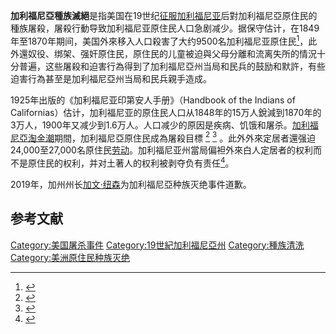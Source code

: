 {{Infobox civilian attack
| title         = 加利福尼亞種族滅絕
| partof        = [[征服加利福尼亚|征服加利福尼亚]]<br/>[[加利福尼亞淘金潮|加利福尼亞淘金潮]]
| image         = "Protecting The Settlers" Illustration by JR Browne for his work "The Indians Of California" 1864.jpg
| image_size    = 270px
| image_upright = 
| alt           = 
| caption       = 
| map           = 
| map_size      = 
| map_alt       = 
| map_caption   = 
| location      = [[加利福尼亚州|加利福尼亚州]]
| target        = {{link-en|加利福尼亞原住民|Indigenous peoples of California}}
| coordinates   = 
| date          = 1846–1871
| time          = 
| timezone      = 
| type          = [[种族灭绝|种族灭绝]]、[[种族清洗|种族清洗]]、{{link-en|獵殺|human hunting}}、[[奴隶制度|強迫為奴]]、[[强奸|强奸]]、[[印第安人迁移政策|強制遷徙]]
| fatalities    = 9,492 至 16,094<ref name=dmad/> (其他版本的估計: 4,500<ref name=nisev>{{cite web|url=http://www2.learncalifornia.org/doc.asp?id=1933 |title=Minorities During the Gold Rush |publisher=[[California_Secretary_of_State|California Secretary of State]] |archive-url=https://web.archive.org/web/20140201074206/http://www2.learncalifornia.org/doc.asp?id=1933 |archive-date=February 1, 2014}}</ref>–100,000<ref name=castdward>{{Cite web |last=Castillo|first= Edward D. |url=http://nahc.ca.gov/resources/california-indian-history/ | title=California Indian History |publisher=California Native American Heritage Commission|archive-url=https://web.archive.org/web/20190601001113/http://nahc.ca.gov/resources/california-indian-history/|archive-date=2019-06-01}}</ref>)加利福尼亞原住民被直接杀害，另有数千人因疾病和其他原因死亡
| injuries      = 24,000<ref name=slavecount>{{cite web |last1=Exchange Team |first1=The Jefferson |title=NorCal Native Writes Of California Genocide |url=https://www.ijpr.org/post/norcal-native-writes-california-genocide |website=JPR Jefferson Public Radio |publisher=Info is in the podcast|archive-url=https://web.archive.org/web/20191114111002/https://www.ijpr.org/post/norcal-native-writes-california-genocide |archive-date=November 14, 2019 }}</ref> 至 27,000<ref name=slavecount/>[[美洲原住民|美洲原住民]]被外來白人定居者抓去做劳工; 其中4,000<ref name=slavecount/> 至 7,000<ref name=slavecount/>是兒童
| victims       = <!-- or | victim = -->
| perpetrators  = [[美国陆军|美国陆军]]、{{link-en|加州民兵|California State Militia}}、外來定居者
| assailants    = <!-- or | assailant = -->
| susperps      = <!-- or | susperp = -->
| weapons       = 
| numparts      = <!-- or | numpart = -->
| dfens         = <!-- or | dfen = -->
| motive        = 
| inquiry       = 
| coroner       = 
| accused       = 
| convicted     = 
| verdict       = 
| convictions   = 
| charges       = 
| litigation    = 
| website       = <!-- {{URL|example.com}} -->
| module        = 
}}

{{种族灭绝}}

'''加利福尼亞種族滅絕'''是指美国在19世纪[[征服加利福尼亚|征服加利福尼亚]]后對加利福尼亞原住民的種族屠殺，屠殺行動导致加利福尼亚原住民人口急剧减少。据保守估计，在1849年至1870年期间，美国外來移入人口殺害了大约9500名加利福尼亚原住民<ref name="dmad">{{Cite book|last=Madley|first=Benjamin|title=An American Genocide, The United States and the California Catastrophe, 1846–1873|url=https://archive.org/details/americangenocide0000madl|publisher=Yale University Press|year=2016|isbn=978-0-300-18136-4|pages=[https://archive.org/details/americangenocide0000madl/page/11 11], 351}}</ref>，此外還奴役、绑架、强奸原住民，原住民的儿童被迫與父母分離和流离失所的情況十分普遍，这些屠殺和迫害行為得到了加利福尼亞州当局和民兵的鼓励和默許，有些迫害行為甚至是加利福尼亞州当局和民兵親手造成。

1925年出版的《加利福尼亚印第安人手册》（Handbook of the Indians of Californias）估计，加利福尼亚的原住民人口从1848年的15万人銳減到1870年的3万人，1900年又减少到1.6万人。人口减少的原因是疾病、饥饿和屠杀。[[加利福尼亞淘金潮|加利福尼亞淘金潮]]期間，加利福尼亞原住民成為屠殺目標 <ref>{{Cite book|last=Madley|first=Benjamin|date=2016|title=An American Genocide: The United States and the California Indian Catastrophe, 1846–1873|url=https://archive.org/details/americangenocide0000madl}}</ref> <ref name="PBS">{{Cite web|title=California Genocide|url=https://www.pbs.org/indiancountry/history/calif.html|date=September 2006|work=Indian Country Diaries|publisher=[[公共广播电视公司|公共广播电视公司]]|archiveurl=https://web.archive.org/web/20070506082147/https://www.pbs.org/indiancountry/history/calif.html|archivedate=2007-05-06}}</ref> 。此外外來定居者還强迫24,000至27,000名原住民[[劳动|劳动]]。加利福尼亚州當局偏袒外來白人定居者的权利而不是原住民的权利，并对土著人的权利被剥夺负有责任<ref>{{Cite book|title=Murder State: California's Native American Genocide 1846-1873|url=https://archive.org/details/murderstatecalif0000lind|last=Lindsay|first=Brendan C.|publisher=University of Nebraska Press|year=2012|isbn=978-0-8032-6966-8|location=United States of America|pages=[https://archive.org/details/murderstatecalif0000lind/page/2 2], 3}}</ref>。

2019年，加州州长[[加文·纽森|加文·纽森]]为加利福尼亞种族灭绝事件道歉。

==参考文献==
{{reflist}}

[[Category:美国屠杀事件|Category:美国屠杀事件]]
[[Category:19世紀加利福尼亞州|Category:19世紀加利福尼亞州]]
[[Category:種族清洗|Category:種族清洗]]
[[Category:美洲原住民种族灭绝|Category:美洲原住民种族灭绝]]